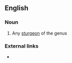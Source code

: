 {{also|Accipenser}}
==English==

===Noun===
{{en-noun}}

# Any [[sturgeon]] of the genus {{taxlink|Accipenser|genus|noshow=1}}

===External links===
* {{R:OneLook}}
